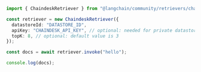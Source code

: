 ```typescript
import { ChaindeskRetriever } from "@langchain/community/retrievers/chaindesk";

const retriever = new ChaindeskRetriever({
  datastoreId: "DATASTORE_ID",
  apiKey: "CHAINDESK_API_KEY", // optional: needed for private datastores
  topK: 8, // optional: default value is 3
});

const docs = await retriever.invoke("hello");

console.log(docs);
```
